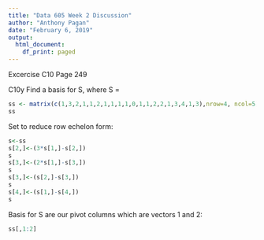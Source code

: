 ```yaml
---
title: "Data 605 Week 2 Discussion"
author: "Anthony Pagan"
date: "February 6, 2019"
output:
  html_document:
    df_print: paged
---
```


Excercise C10 Page 249

C10y Find a basis for S, where S =

```r
ss <- matrix(c(1,3,2,1,1,2,1,1,1,1,0,1,1,2,2,1,3,4,1,3),nrow=4, ncol=5)
ss
```


Set to reduce row echelon form:
```r
s<-ss
s[2,]<-(3*s[1,]-s[2,])
s
s[3,]<-(2*s[1,]-s[3,])
s
s[3,]<-(s[2,]-s[3,])
s
s[4,]<-(s[1,]-s[4,])
s

```

Basis for S are our pivot columns which are vectors 1 and 2:

```r
ss[,1:2]
```